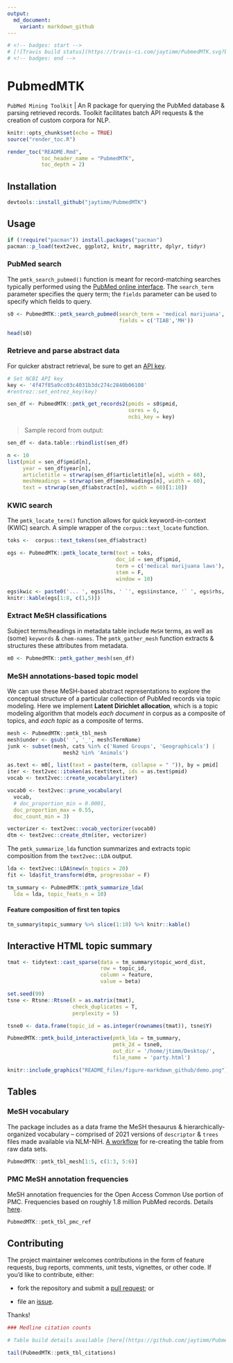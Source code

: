 ```yaml
---
output:
  md_document:
    variant: markdown_github
---
```


```r
# <!-- badges: start -->
# [![Travis build status](https://travis-ci.com/jaytimm/PubmedMTK.svg?branch=main)](https://travis-ci.com/jaytimm/PubmedMTK)
# <!-- badges: end -->
```


# PubmedMTK

`PubMed Mining Toolkit` | An R package for querying the PubMed database & parsing retrieved records.  Toolkit facilitates batch API requests & the creation of custom corpora for NLP. 

```r
knitr::opts_chunk$set(echo = TRUE)
source("render_toc.R")
```


```r
render_toc("README.Rmd",
           toc_header_name = "PubmedMTK",
           toc_depth = 2)
```



## Installation

```r
devtools::install_github("jaytimm/PubmedMTK")
```


## Usage

```r
if (!require("pacman")) install.packages("pacman")
pacman::p_load(text2vec, ggplot2, knitr, magrittr, dplyr, tidyr)
```


### PubMed search

The `pmtk_search_pubmed()` function is meant for record-matching searches typically performed using the [PubMed online interface](https://pubmed.ncbi.nlm.nih.gov/).  The `search_term` parameter specifies the query term; the `fields` parameter can be used to specify which fields to query. 

```r
s0 <- PubmedMTK::pmtk_search_pubmed(search_term = 'medical marijuana', 
                                    fields = c('TIAB','MH'))
```


```r
head(s0)
```






### Retrieve and parse abstract data 

For quicker abstract retrieval, be sure to get an [API key](https://support.nlm.nih.gov/knowledgebase/article/KA-03521/en-us).    

```r
# Set NCBI API key
key <- '4f47f85a9cc03c4031b3dc274c2840b06108'
#rentrez::set_entrez_key(key)
```



```r
sen_df <- PubmedMTK::pmtk_get_records2(pmids = s0$pmid, 
                                       cores = 6, 
                                       ncbi_key = key) 
```


> Sample record from output:

```r
sen_df <- data.table::rbindlist(sen_df)

n <- 10
list(pmid = sen_df$pmid[n],
     year = sen_df$year[n],
     articletitle = strwrap(sen_df$articletitle[n], width = 60),
     meshHeadings = strwrap(sen_df$meshHeadings[n], width = 60),
     text = strwrap(sen_df$abstract[n], width = 60)[1:10])
```




### KWIC search

The `pmtk_locate_term()` function allows for quick keyword-in-context (KWIC) search.  A simple wrapper of the `corpus::text_locate` function. 

```r
toks <-  corpus::text_tokens(sen_df$abstract)

egs <- PubmedMTK::pmtk_locate_term(text = toks,
                                   doc_id = sen_df$pmid,
                                   term = c('medical marijuana laws'),
                                   stem = F,
                                   window = 10)

egs$kwic <- paste0('... ', egs$lhs, ' `', egs$instance, '` ', egs$rhs, ' ...')
knitr::kable(egs[1:8, c(1,5)])
```



### Extract MeSH classifications

Subject terms/headings in metadata table include `MeSH` terms, as well as (some) `keywords` & `chem-names`.   The `pmtk_gather_mesh` function extracts & structures these attributes from metadata. 

```r
m0 <- PubmedMTK::pmtk_gather_mesh(sen_df)
```




### MeSH annotations-based topic model

We can use these MeSH-based abstract representations to explore the conceptual structure of a particular collection of PubMed records via topic modeling. Here we implement **Latent Dirichlet allocation**, which is a topic modeling algorithm that models *each document* in corpus as a composite of topics, and *each topic* as a composite of terms.  

```r
mesh <- PubmedMTK::pmtk_tbl_mesh
mesh$under <- gsub(' ', '_', mesh$TermName)
junk <- subset(mesh, cats %in% c('Named Groups', 'Geographicals') |
                  mesh2 %in% 'Animals')
```


```r
as.text <- m0[, list(text = paste(term, collapse = " ")), by = pmid]
iter <- text2vec::itoken(as.text$text, ids = as.text$pmid)  
vocab <- text2vec::create_vocabulary(iter)

vocab0 <- text2vec::prune_vocabulary(
  vocab, 
  # doc_proportion_min = 0.0001,
  doc_proportion_max = 0.55,
  doc_count_min = 3) 

vectorizer <- text2vec::vocab_vectorizer(vocab0)
dtm <- text2vec::create_dtm(iter, vectorizer)
```



The `pmtk_summarize_lda` function summarizes and extracts topic composition from the `text2vec::LDA` output. 

```r
lda <- text2vec::LDA$new(n_topics = 20) 
fit <- lda$fit_transform(dtm, progressbar = F)

tm_summary <- PubmedMTK::pmtk_summarize_lda(
  lda = lda, topic_feats_n = 10)
```


#### Feature composition of first ten topics

```r
tm_summary$topic_summary %>% slice(1:10) %>% knitr::kable()
```



## Interactive HTML topic summary

```r
tmat <- tidytext::cast_sparse(data = tm_summary$topic_word_dist,
                              row = topic_id,
                              column = feature,
                              value = beta)

set.seed(99)
tsne <- Rtsne::Rtsne(X = as.matrix(tmat), 
                     check_duplicates = T,
                     perplexity = 5)

tsne0 <- data.frame(topic_id = as.integer(rownames(tmat)), tsne$Y)
```


```r
PubmedMTK::pmtk_build_interactive(pmtk_lda = tm_summary,
                                  pmtk_2d = tsne0,
                                  out_dir = '/home/jtimm/Desktop/',
                                  file_name = 'party.html')
```


```r
knitr::include_graphics("README_files/figure-markdown_github/demo.png")
```




## Tables

### MeSH vocabulary 

  The package includes as a data frame the MeSH thesaurus & hierarchically-organized vocabulary -- comprised of 2021 versions of `descriptor` & `trees` files made available via NLM-NIH.  [A workflow](https://github.com/jaytimm/PubmedMTK/blob/main/mds/build-MeSH-df.md) for re-creating the table from raw data sets.  

```r
PubmedMTK::pmtk_tbl_mesh[1:5, c(1:3, 5:6)]
```




### PMC MeSH annotation frequencies

MeSH annotation frequencies for the Open Access Common Use portion of PMC.  Frequencies based on roughly 1.8 million PubMed records.  Details [here](https://github.com/jaytimm/PubmedMTK/blob/main/mds/pmc-reference.md).

```r
PubmedMTK::pmtk_tbl_pmc_ref
```



## Contributing

The project maintainer welcomes contributions in the form of feature requests, bug reports, comments, unit tests, vignettes, or other code. If you'd like to contribute, either:

* fork the repository and submit a [pull request](https://github.com/jaytimm/PubmedMTK/pulls); or

* file an [issue](https://github.com/jaytimm/PubmedMTK/issues).

Thanks!



```r
### Medline citation counts

# Table build details available [here](https://github.com/jaytimm/PubmedMTK/blob/main/mds/medline_citations.md).

tail(PubmedMTK::pmtk_tbl_citations)
```

